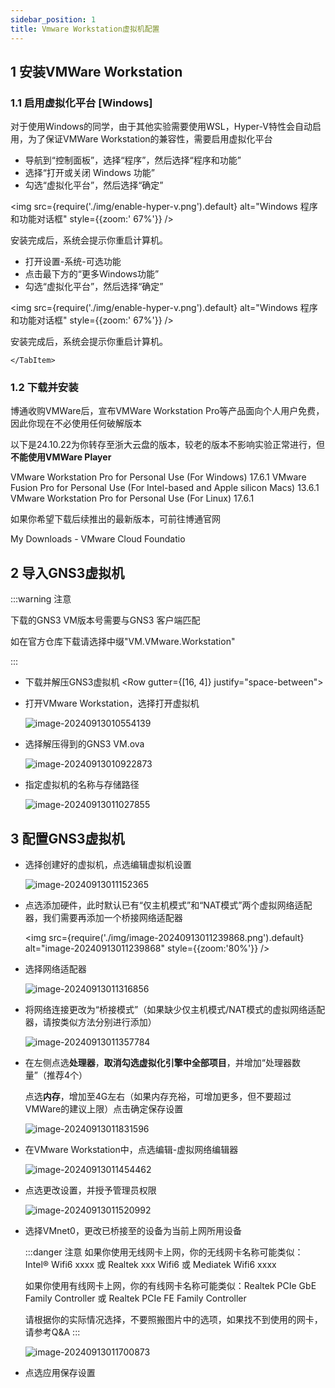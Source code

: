 ```yaml
---
sidebar_position: 1
title: Vmware Workstation虚拟机配置
---
```



## 1 安装VMWare Workstation

### 1.1 启用虚拟化平台 [Windows]

对于使用Windows的同学，由于其他实验需要使用WSL，Hyper-V特性会自动启用，为了保证VMWare Workstation的兼容性，需要启用虚拟化平台

<Tabs className="unique-tabs"  groupId="operating-systems">
    <TabItem value="Windows 10">

* 导航到“控制面板”，选择“程序”，然后选择“程序和功能”
* 选择“打开或关闭 Windows 功能”
* 勾选“虚拟化平台”，然后选择“确定”

<img src={require('./img/enable-hyper-v.png').default}   alt="Windows 程序和功能对话框" style={{zoom:' 67%'}} />

安装完成后，系统会提示你重启计算机。
    </TabItem>
    <TabItem value="Windows 11">

* 打开设置-系统-可选功能
* 点击最下方的“更多Windows功能”
* 勾选“虚拟化平台”，然后选择“确定”

<img src={require('./img/enable-hyper-v.png').default}   alt="Windows 程序和功能对话框" style={{zoom:' 67%'}} />

安装完成后，系统会提示你重启计算机。

    </TabItem>
</Tabs>

### 1.2 下载并安装

博通收购VMWare后，宣布VMWare Workstation Pro等产品面向个人用户免费，因此你现在不必使用任何破解版本

以下是24.10.22为你转存至浙大云盘的版本，较老的版本不影响实验正常进行，但**不能使用VMWare Player**

<Tabs className="unique-tabs"  groupId="operating-systems">
    <TabItem value="Windows">
        <LinkCard url="https://pan.zju.edu.cn/share/92c91a7878b1f7e15f347632d6" title="VMware Workstation Pro" icon="https://support.broadcom.com/o/ecx-standard-theme/images/favicon.ico">VMware Workstation Pro for Personal Use (For Windows) 17.6.1</LinkCard>
    </TabItem>
    <TabItem value="macOS">
        <LinkCard url="https://pan.zju.edu.cn/share/89422b3ae5ab1f720cc9ac378b/" title="VMware Funsion Pro" icon="https://support.broadcom.com/o/ecx-standard-theme/images/favicon.ico">VMware Fusion Pro for Personal Use (For Intel-based and Apple silicon Macs) 13.6.1</LinkCard>
    </TabItem>
    <TabItem value="Linux">
        <LinkCard url="https://pan.zju.edu.cn/share/d4cfd82e4a0a8d23ebba08a7f1" title="VMware Workstation Pro" icon="https://support.broadcom.com/o/ecx-standard-theme/images/favicon.ico">VMware Workstation Pro for Personal Use (For Linux) 17.6.1</LinkCard>
    </TabItem>
</Tabs>

如果你希望下载后续推出的最新版本，可前往博通官网

<LinkCard url="https://support.broadcom.com/group/ecx/downloads" title="My Downloads - Support Portal - Broadcom Support Portal" icon="https://support.broadcom.com/o/ecx-standard-theme/images/favicon.ico">My Downloads - VMware Cloud Foundatio</LinkCard>
<br/>


## 2 导入GNS3虚拟机

:::warning 注意

下载的GNS3 VM版本号需要与GNS3 客户端匹配

如在官方仓库下载请选择中缀"VM.VMware.Workstation"

:::

<Alert message="GNS3 3.0.0无法正确获取Idle PC，会导致卡死，请卸载客户端与虚拟机后重新安装较老版本，给你带来不便非常抱歉" type="error" showIcon />

* 下载并解压GNS3虚拟机
    <Row gutter={[16, 4]} justify="space-between">
          <Col xs={24} sm={12}>
          <FileCard link="https://pan.zju.edu.cn/share/10ab9b9ea3850f46e284f8da00" name="浙大云盘" size={946080449} file_type="cloud"/>
          </Col>
          <Col xs={24} sm={12}>
          <FileCard link="https://github.com/GNS3/gns3-gui/releases" name="Github官方仓库" size={946080449} file_type="github"/>
        </Col>
    </Row>
* 打开VMware Workstation，选择打开虚拟机

  ![image-20240913010554139](img/image-20240913010554139.png)



* 选择解压得到的GNS3 VM.ova

  ![image-20240913010922873](img/image-20240913010922873.png)

* 指定虚拟机的名称与存储路径

  ![image-20240913011027855](img/image-20240913011027855.png)



## 3 配置GNS3虚拟机

* 选择创建好的虚拟机，点选编辑虚拟机设置

  ![image-20240913011152365](img/image-20240913011152365.png)

* 点选添加硬件，此时默认已有“仅主机模式”和“NAT模式”两个虚拟网络适配器，我们需要再添加一个桥接网络适配器

  <img src={require('./img/image-20240913011239868.png').default}   alt="image-20240913011239868" style={{zoom:'80%'}} />

* 选择网络适配器

  ![image-20240913011316856](img/image-20240913011316856.png)

* 将网络连接更改为“桥接模式”（如果缺少仅主机模式/NAT模式的虚拟网络适配器，请按类似方法分别进行添加）

  ![image-20240913011357784](img/image-20240913011357784.png)

* 在左侧点选**处理器**，**取消勾选虚拟化引擎中全部项目**，并增加“处理器数量”（推荐4个）

    点选**内存**，增加至4G左右（如果内存充裕，可增加更多，但不要超过VMWare的建议上限）点击确定保存设置

  ![image-20240913011831596](img/image-20240913011831596.png)

* 在VMware Workstation中，点选编辑-虚拟网络编辑器

  ![image-20240913011454462](img/image-20240913011454462.png)

* 点选更改设置，并授予管理员权限

  ![image-20240913011520992](img/image-20240913011520992.png)

* 选择VMnet0，更改已桥接至的设备为当前上网所用设备

    :::danger 注意
    如果你使用无线网卡上网，你的无线网卡名称可能类似：Intel® Wifi6 xxxx 或 Realtek xxx Wifi6 或 Mediatek Wifi6 xxxx

    如果你使用有线网卡上网，你的有线网卡名称可能类似：Realtek PCIe GbE Family Controller 或 Realtek PCIe FE Family Controller

    请根据你的实际情况选择，不要照搬图片中的选项，如果找不到使用的网卡，请参考Q&A
    :::

  ![image-20240913011700873](img/image-20240913011700873.png)

* 点选应用保存设置
